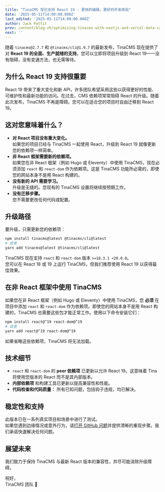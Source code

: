 ```yaml
---
title: "TinaCMS 现已支持 React 19 - 更快的编辑，更好的开发体验"
date: '2025-05-11T14:00:00.000Z'
last_edited: '2025-05-11T14:00:00.000Z'
author: Jack Pettit
prev: content/blog-zh/optimizing-tinacms-with-nextjs-and-vercel-data-cache.mdx
next: ''
---
```


随着 `tinacms@2.7.7` 和 `@tinacms/cli@1.9.7` 的最新发布，TinaCMS 现在提供了对 **React 19 的全面、生产就绪的支持**。您可以立即将项目升级到 React 19——没有阻碍，没有变通方法，也无需等待。

## 为什么 React 19 支持很重要

React 19 带来了重大变化和新 API，许多团队希望采用这些以获得更好的性能、可维护性和最新功能的访问。在过去，CMS 依赖项常常阻碍 React 的升级。随着此次发布，TinaCMS 不再是障碍。您可以在适合您的项目时自由迁移到 React 19。

## 这对您意味着什么？

- **对 React 项目没有重大变化。**  
  如果您的项目已经与 TinaCMS 一起使用 React，升级到 React 19 就像更新您的依赖项一样简单。
- **非 React 框架需要新的依赖项。**  
  如果您在非 React 框架（例如 Hugo 或 Eleventy）中使用 TinaCMS，现在必须添加 `react` 和 `react-dom` 作为依赖项。这是 TinaCMS 功能所必需的，即使您的网站本身不是用 React 构建的。
- **没有新的 API 需要学习。**  
  升级是无缝的。您现有的 TinaCMS 设置将继续按预期工作。
- **没有迁移步骤。**  
  您不需要更改任何代码或配置。

## 升级路径

要升级，只需更新您的依赖项：

```bash
npm install tinacms@latest @tinacms/cli@latest
# 或者
yarn add tinacms@latest @tinacms/cli@latest
```

TinaCMS 现在支持 `react` 和 `react-dom` 版本 `>=18.3.1 <20.0.0`。  
您可以在 React 18 或 19 上运行 TinaCMS，但我们推荐使用 React 19 以获得最佳效果。

## 在非 React 框架中使用 TinaCMS

如果您在非 React 框架（例如 Hugo 或 Eleventy）中使用 TinaCMS，您 **必须** 在项目中添加 `react` 和 `react-dom` 作为依赖项。即使您的网站本身不是用 React 构建的，TinaCMS 也需要这些包才能正常工作。使用以下命令安装它们：

```bash
npm install react@^19 react-dom@^19
# 或者
yarn add react@^19 react-dom@^19
```

如果省略这些依赖项，TinaCMS 将无法加载。

## 技术细节

- `react` 和 `react-dom` 的 **peer 依赖项** 已更新以允许 React 19。这意味着 Tina 将使用您版本的 React 而不是其内部版本。
- **内部依赖项** 和构建工具已更新以提高兼容性和性能。
- **代码检查和代码质量：** 所有已知问题，包括钩子违规，均已解决。

## 稳定性和支持

此版本已在一系列真实项目和场景中进行了测试。  
如果您遇到边缘情况或意外行为，请[打开 GitHub 问题](https://github.com/tinacms/tinacms/issues/new?template=bug-report.yml)并提供清晰的重现步骤。我们承诺快速解决任何问题。

## 展望未来

我们致力于保持 TinaCMS 与最新 React 版本的兼容性，并尽可能消除升级障碍。

祝好，  
TinaCMS 团队 🦙